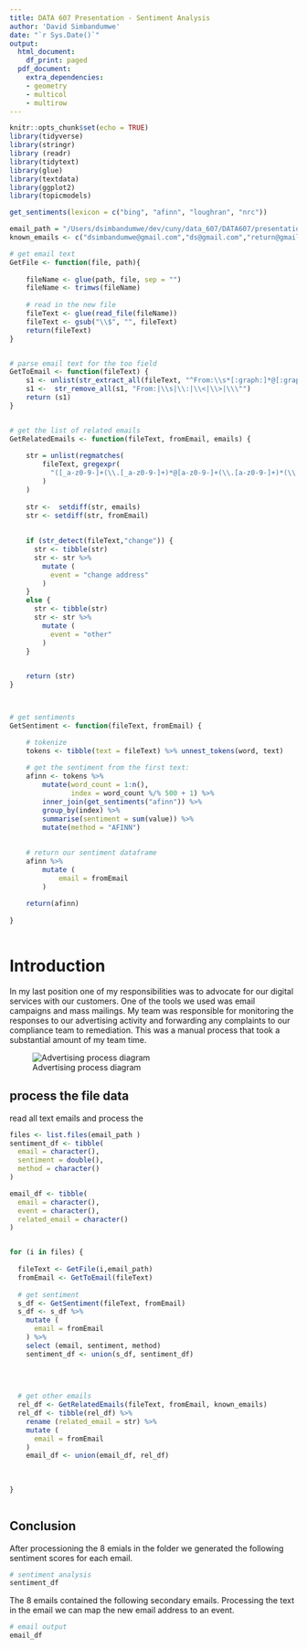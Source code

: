 ```yaml
---
title: DATA 607 Presentation - Sentiment Analysis
author: 'David Simbandumwe'
date: "`r Sys.Date()`"
output:
  html_document:
    df_print: paged
  pdf_document:
    extra_dependencies:
    - geometry
    - multicol
    - multirow
---
```



```r
knitr::opts_chunk$set(echo = TRUE)
library(tidyverse)
library(stringr)
library (readr)
library(tidytext)
library(glue)
library(textdata)
library(ggplot2)
library(topicmodels)

get_sentiments(lexicon = c("bing", "afinn", "loughran", "nrc"))

```




```r

email_path = "/Users/dsimbandumwe/dev/cuny/data_607/DATA607/presentation/email/"
known_emails <- c("dsimbandumwe@gmail.com","ds@gmail.com","return@gmail.com","marketing@mm.com")

```





```r

# get email text    
GetFile <- function(file, path){
    
    fileName <- glue(path, file, sep = "")
    fileName <- trimws(fileName)
    
    # read in the new file
    fileText <- glue(read_file(fileName))
    fileText <- gsub("\\$", "", fileText) 
    return(fileText)
}


# parse email text for the too field
GetToEmail <- function(fileText) {
    s1 <- unlist(str_extract_all(fileText, "^From:\\s*[:graph:]*@[:graph:]*"))
    s1 <-  str_remove_all(s1, "From:|\\s|\\:|\\<|\\>|\\\"")
    return (s1)
}


# get the list of related emails
GetRelatedEmails <- function(fileText, fromEmail, emails) {
    
    str = unlist(regmatches(
        fileText, gregexpr(
          "([_a-z0-9-]+(\\.[_a-z0-9-]+)*@[a-z0-9-]+(\\.[a-z0-9-]+)*(\\.[a-z]{2,4}))", fileText)
        )
    )
    
    str <-  setdiff(str, emails)
    str <- setdiff(str, fromEmail)
    
    
    if (str_detect(fileText,"change")) {
      str <- tibble(str)
      str <- str %>% 
        mutate (
          event = "change address"
        )
    }
    else {
      str <- tibble(str)
      str <- str %>% 
        mutate (
          event = "other"
        )
    }

    
    return (str)
}



# get sentiments
GetSentiment <- function(fileText, fromEmail) {

    # tokenize
    tokens <- tibble(text = fileText) %>% unnest_tokens(word, text)
    
    # get the sentiment from the first text: 
    afinn <- tokens %>%
        mutate(word_count = 1:n(),
               index = word_count %/% 500 + 1) %>% 
        inner_join(get_sentiments("afinn")) %>%
        group_by(index) %>%
        summarise(sentiment = sum(value)) %>%
        mutate(method = "AFINN")
    
    
    # return our sentiment dataframe
    afinn %>% 
        mutate (
            email = fromEmail
        )
    
    return(afinn)
    
}
    


```



# Introduction
In my last position one of my responsibilities was to advocate for our digital services with our customers. One of the tools we used was email campaigns and mass mailings. My team was responsible for monitoring the responses to our advertising activity and forwarding any complaints to our compliance team to remediation. This was a manual process that took a substantial amount of my team time.



![Advertising process diagram](./process.png)





## process the file data
read all text emails and process the 

```r

files <- list.files(email_path )
sentiment_df <- tibble(
  email = character(),
  sentiment = double(),
  method = character()
)

email_df <- tibble(
  email = character(),
  event = character(),
  related_email = character()
)


for (i in files) {
  
  fileText <- GetFile(i,email_path)
  fromEmail <- GetToEmail(fileText)
  
  # get sentiment
  s_df <- GetSentiment(fileText, fromEmail)
  s_df <- s_df %>% 
    mutate (
      email = fromEmail
    ) %>% 
    select (email, sentiment, method)
    sentiment_df <- union(s_df, sentiment_df)
    
  

  
  # get other emails
  rel_df <- GetRelatedEmails(fileText, fromEmail, known_emails) 
  rel_df <- tibble(rel_df) %>% 
    rename (related_email = str) %>%
    mutate (
      email = fromEmail
    )
    email_df <- union(email_df, rel_df)
  
    
    
}



```



## Conclusion

After processioning the 8 emials in the folder we generated the following sentiment scores for each email.
```r
# sentiment analysis
sentiment_df

```



The 8 emails contained the following secondary emails. Processing the text in the email we can map the new email address to an event.
```r
# email output
email_df


```



